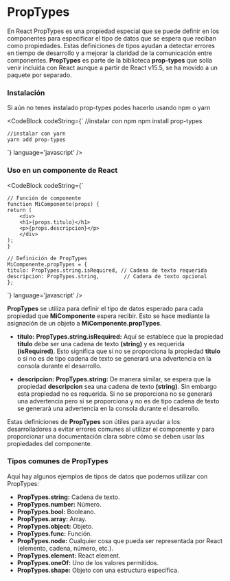
# PropTypes

En React PropTypes es una propiedad especial que se puede definir en los componentes para especificar el tipo de datos que se espera que reciban como propiedades. 
Estas definiciones de tipos ayudan a detectar errores en tiempo de desarrollo y a mejorar la claridad de la comunicación entre componentes. 
**PropTypes** es parte de la biblioteca **prop-types** que solía venir incluida con React aunque a partir de React v15.5, se ha movido a un paquete por separado.

### Instalación

Si aún no tenes instalado prop-types podes hacerlo usando npm o yarn

<CodeBlock
  codeString={`
    //instalar con npm
    npm install prop-types
    
    //instalar con yarn
    yarn add prop-types
  `} 
  language='javascript'
/>

### Uso en un componente de React

<CodeBlock
  codeString={`

    // Función de componente
    function MiComponente(props) {
    return (
        <div>
        <h1>{props.titulo}</h1>
        <p>{props.descripcion}</p>
        </div>
    );
    }

    // Definición de PropTypes
    MiComponente.propTypes = {
    titulo: PropTypes.string.isRequired, // Cadena de texto requerida
    descripcion: PropTypes.string,        // Cadena de texto opcional
    };

  `} 
  language='javascript'
/>

**PropTypes** se utiliza para definir el tipo de datos esperado para cada propiedad que **MiComponente** espera recibir. Esto se hace mediante la asignación de un objeto a 
**MiComponente.propTypes**.

- **titulo:**  **PropTypes.string.isRequired:** Aquí se establece que la propiedad **titulo** debe ser una cadena de texto **(string)** y es requerida **(isRequired)**. 
Esto significa que si no se proporciona la propiedad **titulo** o si no es de tipo cadena de texto se generará una advertencia en la consola durante el desarrollo.

- **descripcion:** **PropTypes.string:** De manera similar, se espera que la propiedad **descripcion** sea una cadena de texto **(string)**. Sin embargo esta propiedad no es 
requerida. Si no se proporciona no se generará una advertencia pero si se proporciona y no es de tipo cadena de texto se generará una advertencia en la consola durante el 
desarrollo.

Estas definiciones de **PropTypes** son útiles para ayudar a los desarrolladores a evitar errores comunes al utilizar el componente y para proporcionar una documentación clara 
sobre cómo se deben usar las propiedades del componente.

### Tipos comunes de PropTypes
Aquí hay algunos ejemplos de tipos de datos que podemos utilizar con PropTypes:

- **PropTypes.string:** Cadena de texto.
- **PropTypes.number:** Número.
- **PropTypes.bool:** Booleano.
- **PropTypes.array:** Array.
- **PropTypes.object:** Objeto.
- **PropTypes.func:** Función.
- **PropTypes.node:** Cualquier cosa que pueda ser representada por React (elemento, cadena, número, etc.).
- **PropTypes.element:** React element.
- **PropTypes.oneOf:** Uno de los valores permitidos.
- **PropTypes.shape:** Objeto con una estructura específica.